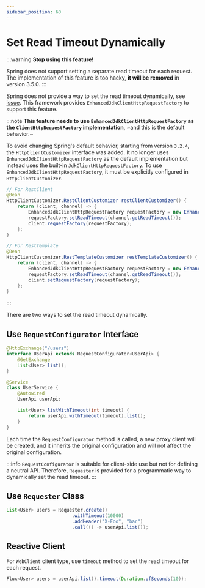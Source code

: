 ```yaml
---
sidebar_position: 60
---
```


# Set Read Timeout Dynamically

:::warning
**Stop using this feature!**

Spring does not support setting a separate read timeout for each request.
The implementation of this feature is too hacky, **it will be removed** in version 3.5.0.
:::

Spring does not provide a way to set the read timeout dynamically,
see [issue](https://github.com/spring-projects/spring-framework/issues/31926).
This framework provides `EnhancedJdkClientHttpRequestFactory` to support this feature.

:::note
**This feature needs to use `EnhancedJdkClientHttpRequestFactory` as the `ClientHttpRequestFactory` implementation**,
~and this is the default behavior.~

To avoid changing Spring's default behavior,
starting from version `3.2.4`, the `HttpClientCustomizer` interface was added.
It no longer uses `EnhancedJdkClientHttpRequestFactory` as the default implementation
but instead uses the built-in `JdkClientHttpRequestFactory`.
To use `EnhancedJdkClientHttpRequestFactory`, it must be explicitly configured in `HttpClientCustomizer`.

```java
// For RestClient
@Bean
HttpClientCustomizer.RestClientCustomizer restClientCustomizer() {
    return (client, channel) -> {
        EnhancedJdkClientHttpRequestFactory requestFactory = new EnhancedJdkClientHttpRequestFactory();
        requestFactory.setReadTimeout(channel.getReadTimeout());
        client.requestFactory(requestFactory);
    };
}

// For RestTemplate
@Bean
HttpClientCustomizer.RestTemplateCustomizer restTemplateCustomizer() {
    return (client, channel) -> {
        EnhancedJdkClientHttpRequestFactory requestFactory = new EnhancedJdkClientHttpRequestFactory();
        requestFactory.setReadTimeout(channel.getReadTimeout());
        client.setRequestFactory(requestFactory);
    };
}
```
:::

There are two ways to set the read timeout dynamically.

## Use `RequestConfigurator` Interface

```java
@HttpExchange("/users")
interface UserApi extends RequestConfigurator<UserApi> {
    @GetExchange
    List<User> list();
}

@Service
class UserService {
    @Autowired
    UserApi userApi;

    List<User> listWithTimeout(int timeout) {
        return userApi.withTimeout(timeout).list();
    }
}
```

Each time the `RequestConfigurator` method is called, a new proxy client will be created,
and it inherits the original configuration and will not affect the original configuration.

:::info
`RequestConfigurator` is suitable for client-side use but not for defining a neutral API.
Therefore, `Requester` is provided for a programmatic way to dynamically set the read timeout.
:::

## Use `Requester` Class

```java
List<User> users = Requester.create()
                        .withTimeout(10000)
                        .addHeader("X-Foo", "bar")
                        .call(() -> userApi.list());
```

## Reactive Client

For `WebClient` client type, use `timeout` method to set the read timeout for each request.

```java
Flux<User> users = userApi.list().timeout(Duration.ofSeconds(10));
```
